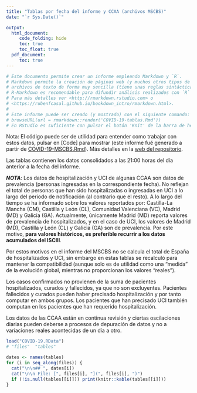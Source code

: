 ```yaml
---
title: "Tablas por fecha del informe y CCAA (archivos MSCBS)"
date: "`r Sys.Date()`"

output:
  html_document:
     code_folding: hide
     toc: true
     toc_float: true
  pdf_document: 
     toc: true
---
```


```r
# Este documento permite crear un informe empleando Markdown y `R`.
# Markdown permite la creación de páginas web (y muchos otros tipos de documentos) a partir de 
# archivos de texto de forma muy sencilla (tiene unas reglas sintácticas muy simples) y rápida.
# R-Markdown es recomendable para difundir análisis realizados con `R` en distintos formatos.
# Para más detalles ver <http://rmarkdown.rstudio.com> o 
# <https://rubenfcasal.github.io/bookdown_intro/rmarkdown.html>.
#
# Este informe puede ser creado (y mostrado) con el siguiente comando:
# browseURL(url = rmarkdown::render('COVID-19-tablas.Rmd'))
# En RStudio es suficiente con pulsar el botón 'Knit' de la barra de herramientas.
```

Nota: El código puede ser de utilidad para entender como trabajar con estos datos, 
pulsar en [Code] para mostrar (este informe fué generado a partir de [COVID-19-MSCBS.Rmd](COVID-19-MSCBS.Rmd)).
Más detalles en la [web del repositorio](https://rubenfcasal.github.io/COVID-19).

Las tablas contienen los datos consolidados a las 21:00 horas del día anterior a la fecha del informe. 

***NOTA***: Los datos de hospitalización y UCI de algunas CCAA son datos de prevalencia (personas ingresadas en la correspondiente fecha). No reflejan el total de personas que han sido hospitalizadas o ingresadas en UCI a lo largo del periodo de notificación (al contrario que el resto). A lo largo del tiempo se ha informado sobre los valores reportados por: Castilla-La Mancha (CM), Castilla y León (CL), Comunidad Valenciana (VC), Madrid (MD) y Galicia (GA). Actualmente, únicamente Madrid (MD) reporta valores de prevalencia de hospitalizados, y en el caso de UCI, los valores de Madrid (MD), Castilla y León (CL) y  Galicia (GA) son de prevalencia. Por este motivo, **para valores históricos, es preferible recurrir a los datos acumulados del ISCIII**.

Por estos motivos en el informe del MSCBS no se calcula el total de España de hospitalizados y UCI, sin embargo en estas tablas se recalculó para mantener la compatibilidad (aunque solo es de utilidad como una "medida" de la evolución global, mientras no proporcionan los valores "reales").

Los casos confirmados no provienen de la suma de pacientes hospitalizados, curados y fallecidos, ya que no son excluyentes. Pacientes fallecidos y curados pueden haber precisado hospitalización y por tanto computar en ambos grupos. Los pacientes que han precisado UCI también computan en los pacientes que han requerido hospitalización.

Los datos de las CCAA están en continua revisión y ciertas oscilaciones diarias pueden deberse a procesos de depuración de datos y no a variaciones reales acontecidas de un día a otro.


```r
load("COVID-19.RData")
# "files"  "tables"

dates <- names(tables)
for (i in seq_along(files)) {
  cat("\n\n## ", dates[i])
  cat("\n\n File: [", files[i], "](", files[i], ")")
  if (!is.null(tables[[i]])) print(knitr::kable(tables[[i]]))
}
```

